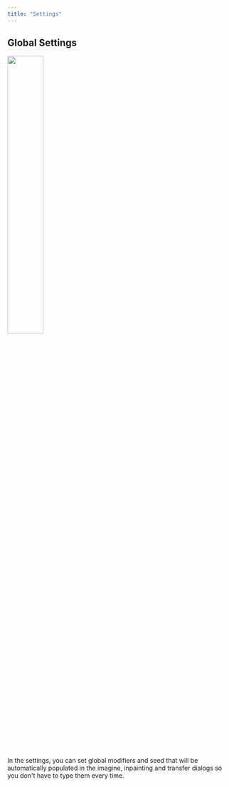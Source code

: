 ```yaml
---
title: "Settings"
---
```


## Global Settings

<img height="40%" width="40%" src="/images/settings.png" />

In the settings, you can set global modifiers and seed that will be
automatically populated in the imagine, inpainting and transfer dialogs so you
don't have to type them every time.
